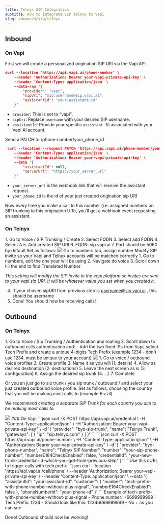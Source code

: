 ```yaml
---
title: Telnyx SIP Integration
subtitle: How to integrate SIP Telnyx to Vapi
slug: advanced/sip/telnyx
---
```

## Inbound
### On Vapi
<Steps>
<Step title="Personalized origination SIP URI creation">

First we will create a personalized origination SIP URI via the Vapi API 

```json
curl --location 'https://api.vapi.ai/phone-number' \
	--header 'Authorization: Bearer your-vapi-private-api-key' \
	--header 'Content-Type: application/json' \
	--data-raw '{
		"provider": "vapi",
		"sipUri": "sip:username@sip.vapi.ai",
		"assistantId": "your-assistant-id"
	}'
```
 - ```provider```: This is set to "vapi".
 - ```sipUri```: Replace ` username ` with your desired SIP username.
 - ```assistantId```: Provide your specific `assistant ID` associated with your Vapi AI account.
</Step>

<Step title="[Optional] Send call request to a webhook instead of assistant">

Send a PATCH to /phone-number/your_phone_id

```json
 curl --location --request PATCH 'https://api.vapi.ai/phone-number/your_phone_id' \
 	--header 'Content-Type: application/json' \
 	--header 'Authorization: Bearer your-vapi-private-api-key' \
 	--data '{
 		"assistantId": null,
 		"serverUrl": "https://your_server_url"
 	}'
```
- `your_server_url` is the webhook link that will receive the assistant request.
- `your_phone_id` is the id of your just created origination sip URI

Now every time you make a call to this number (i.e. assigned numbers on SIP trunking to this origination URI), you'll get a webhook event requesting an assistant.
</Step>
</Steps>

### On Telnyx
<Steps>
<Step title="Setup inbound authentication">
1. Go to Voice / SIP Trunking / Create
2. Select FQDN
3. Select add FQDN
4. Select A
5. Add created SIP URI
6. FQDN: sip.vapi.ai
7. Port should be 5060 by default
</Step>
<Step title="Go to Inbound tab">
Set as follows:
<Frame>
	<img src="../../static/images/sip/telynx-inbound.png" />
</Frame>
</Step>
<Step title="Assign your acquired phone number to SIP trunking">
Go to numbers tab, assign number
</Step>
<Step title="Modify SIP invite">
Modify SIP invite so your Vapi and Telnyx accounts will be matched correctly
1. Go to numbers, edit the one your will be using
2. Navigate do voice
3. Scroll down till the end to find Translated Number

*This setting will modify the SIP Invite to the vapi platform so invites are sent to your vapi sip URI. It will be whatever value you set when you created it.*

4. If your chosen sipURI from previous step is username@sip.vapi.ai , this should be username
5. Done! You should now be receiving calls! 
</Step>
</Steps>

## Outbound
### On Telnyx
<Steps>
<Step title="Set outbound authentication method">
1. Go to Voice / Sip Trunking / Authentication and routing
2. Scroll down to outbound calls authentication and:
- Add the two fixed IPs from Vapi, select Tech Prefix and create a unique 4-digits Tech Prefix (example 1234 - don't use 1234, must be unique to your account)
<Frame>
    <img src="../../static/images/sip/telynx-outbound-auth.png" />
</Frame>
</Step>
<Step title="Create outbound voice profiles">
1. Go to voice / outbound voice profiles
2. Create profile
3. Name it as you will (1. details)
4. Allow as desired destination (2. destinations)
5. Leave the next screen as is (3. configuration)
6. Assign the desired sip trunk (4. …)
7. Complete

Or you an just go to sip trunk / you sip trunk / outbound / and select your just created outbound voice profile. 
</Step>
<Step title="Go to Outbound tab to select the country you'll be calling the most">
Set as follows, choosing the country that you will be making most calls to (example Brazil)

*We recommend creating a separate SIP Trunk for each country you aim to be making most calls to.*
<Frame>
    <img src="../../static/images/sip/telynx-outbound-settings.png" />
</Frame>
</Step>
</Steps>
### On Vapi
<Steps>
<Step title="Create a SIP Trunk Credential through Vapi API">
```json 
curl -X POST https://api.vapi.ai/credential \
	-H "Content-Type: application/json" \
	-H "Authorization: Bearer your-vapi-private-api-key" \
	-d '{
		"provider": "byo-sip-trunk",
		"name": "Telnyx Trunk",
		"gateways": [
			{
				"ip": "sip.telnyx.com"
			}
		]
	}'
```
</Step>
<Step title="Create a Phone Number Associated with the SIP Trunk">
```json
curl -X POST https://api.vapi.ai/phone-number \
	-H "Content-Type: application/json" \
	-H "Authorization: Bearer your-vapi-private-api-key" \
		-d '{
			"provider": "byo-phone-number",
			"name": "Telnyx SIP Number",
			"number": "your-sip-phone-number",
			"numberE164CheckEnabled": false,
			"credentialId": "your-new-trunk-credential-id-which-you-got-from-previous-step"
		}'
```
</Step>
<Step title="Start making outbound calls">
Use this cURL to trigger calls with tech prefix
```json
curl --location 'https://api.vapi.ai/call/phone' \
	--header 'Authorization: Bearer your-vapi-private-api-key' \
	--header 'Content-Type: application/json' \
	--data '{
		"assistantId": "your-assistant-id",
		"customer": {	
			"number": "tech-prefix-with-phone-number-without-plus-signal",
			"numberE164CheckEnabled": false
		},
	"phoneNumberId": "your-phone-id"
}'
```
Example of tech-prefix-with-phone-number-without-plus-signal
- Phone number: +6699999999
- Tech Prefix: 1234
- Should look like this: 12346699999999
- No + as you can see

Done! Outbound should now be working!
</Step>
</Steps>